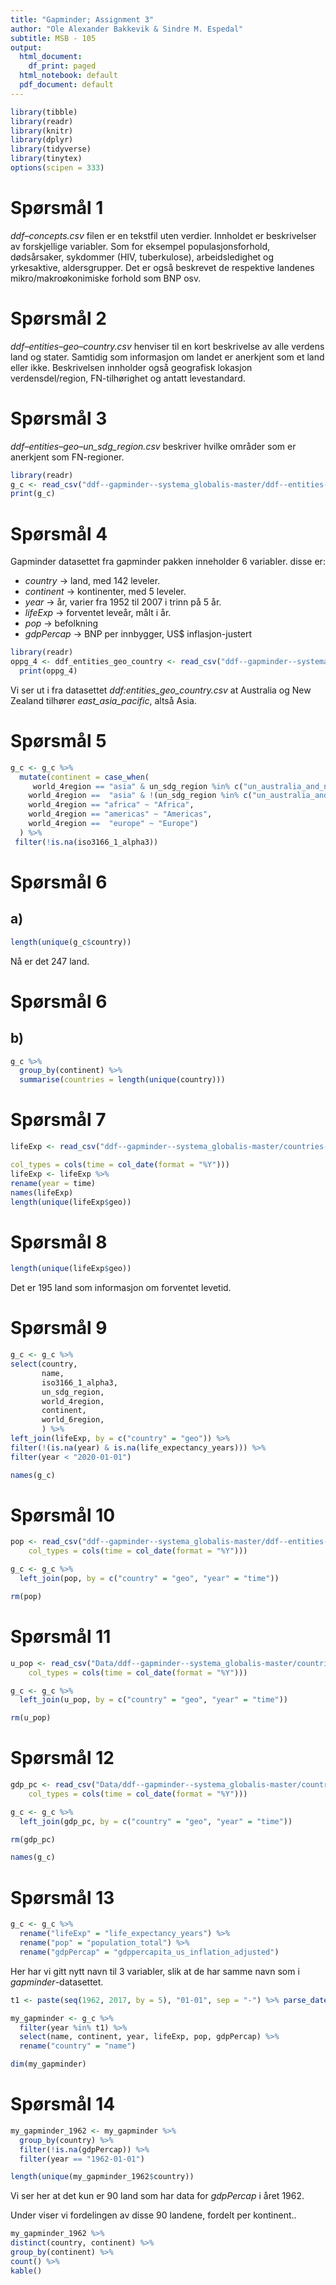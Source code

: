 ```yaml
---
title: "Gapminder; Assignment 3"
author: "Ole Alexander Bakkevik & Sindre M. Espedal"
subtitle: MSB - 105
output:
  html_document:
    df_print: paged
  html_notebook: default
  pdf_document: default
---
```


```r
library(tibble)
library(readr)
library(knitr)
library(dplyr)
library(tidyverse)
library(tinytex)
options(scipen = 333)
```


# Spørsmål 1

*ddf--concepts.csv* filen er en tekstfil uten verdier. Innholdet er
beskrivelser av forskjellige variabler. Som for eksempel
populasjonsforhold, dødsårsaker, sykdommer (HIV, tuberkulose),
arbeidsledighet og yrkesaktive, aldersgrupper. Det er også beskrevet de
respektive landenes mikro/makroøkonimiske forhold som BNP osv.


# Spørsmål 2

*ddf--entities--geo--country.csv* henviser til en kort beskrivelse av
alle verdens land og stater. Samtidig som informasjon om landet er
anerkjent som et land eller ikke. Beskrivelsen innholder også geografisk
lokasjon verdensdel/region, FN-tilhørighet og antatt levestandard.


# Spørsmål 3

*ddf--entities--geo--un_sdg_region.csv* beskriver hvilke områder som er
anerkjent som FN-regioner.

```r
library(readr)
g_c <- read_csv("ddf--gapminder--systema_globalis-master/ddf--entities--geo--country.csv")
print(g_c)
```

# Spørsmål 4

Gapminder datasettet fra gapminder pakken inneholder 6 variabler. disse
er:

-   *country* -\> land, med 142 leveler.
-   *continent* -\> kontinenter, med 5 leveler.
-   *year* -\> år, varier fra 1952 til 2007 i trinn på 5 år.
-   *lifeExp* -\> forventet leveår, målt i år.
-   *pop* -\> befolkning
-   *gdpPercap* -\> BNP per innbygger, US\$ inflasjon-justert

```r
library(readr)
oppg_4 <- ddf_entities_geo_country <- read_csv("ddf--gapminder--systema_globalis-master/ddf--entities--geo--country.csv")
  print(oppg_4)
```

Vi ser ut i fra datasettet *ddf:entities_geo_country.csv* at Australia
og New Zealand tilhører *east_asia_pacific*, altså Asia.

# Spørsmål 5
```r
g_c <- g_c %>%
  mutate(continent = case_when(
     world_4region == "asia" & un_sdg_region %in% c("un_australia_and_new_zealand", "un_oceania_exc_australia_and_new_zealand") ~ "Oceania",
    world_4region ==  "asia" & !(un_sdg_region %in% c("un_australia_and_new_zealand", "un_oceania_exc_australia_and_new_zealand")) ~ "Asia",
    world_4region == "africa" ~ "Africa",
    world_4region == "americas" ~ "Americas",
    world_4region ==  "europe" ~ "Europe")
  ) %>%
 filter(!is.na(iso3166_1_alpha3))
```



# Spørsmål 6
## a)

```r
length(unique(g_c$country))
```
Nå er det 247 land. 

# Spørsmål 6
## b)

```r
g_c %>%
  group_by(continent) %>%
  summarise(countries = length(unique(country)))
```


# Spørsmål 7

```r

lifeExp <- read_csv("ddf--gapminder--systema_globalis-master/countries-etc-datapoints/ddf--datapoints--life_expectancy_years--by--geo--time.csv",

col_types = cols(time = col_date(format = "%Y")))
lifeExp <- lifeExp %>%
rename(year = time)
names(lifeExp)
length(unique(lifeExp$geo))
```


# Spørsmål 8

```r
length(unique(lifeExp$geo))
```

Det er 195 land som informasjon om forventet levetid.


# Spørsmål 9

```r
g_c <- g_c %>%
select(country,
       name,
       iso3166_1_alpha3,
       un_sdg_region,
       world_4region,
       continent,
       world_6region,
       ) %>%
left_join(lifeExp, by = c("country" = "geo")) %>%
filter(!(is.na(year) & is.na(life_expectancy_years))) %>%
filter(year < "2020-01-01") 
```

```r
names(g_c)
```


# Spørsmål 10

```r
pop <- read_csv("ddf--gapminder--systema_globalis-master/ddf--entities--geo--country/countries-etc-datapoints/ddf--datapoints--population_total--by--geo--time.csv", 
    col_types = cols(time = col_date(format = "%Y")))

```

```r
g_c <- g_c %>%
  left_join(pop, by = c("country" = "geo", "year" = "time"))

rm(pop)
```


# Spørsmål 11

```r
u_pop <- read_csv("Data/ddf--gapminder--systema_globalis-master/countries-etc-datapoints/ddf--datapoints--urban_population--by--geo--time.csv", 
    col_types = cols(time = col_date(format = "%Y")))
```

```r
g_c <- g_c %>%
  left_join(u_pop, by = c("country" = "geo", "year" = "time"))

rm(u_pop)
```

# Spørsmål 12

```r
gdp_pc <- read_csv("Data/ddf--gapminder--systema_globalis-master/countries-etc-datapoints/ddf--datapoints--gdppercapita_us_inflation_adjusted--by--geo--time.csv", 
    col_types = cols(time = col_date(format = "%Y")))
```

```r
g_c <- g_c %>%
  left_join(gdp_pc, by = c("country" = "geo", "year" = "time"))

rm(gdp_pc)
```


```r
names(g_c)
```

# Spørsmål 13

```r
g_c <- g_c %>%
  rename("lifeExp" = "life_expectancy_years") %>%
  rename("pop" = "population_total") %>%
  rename("gdpPercap" = "gdppercapita_us_inflation_adjusted")
```

Her har vi gitt nytt navn til 3 variabler, slik at de har samme navn som i *gapminder*-datasettet.

```r
t1 <- paste(seq(1962, 2017, by = 5), "01-01", sep = "-") %>% parse_date(format = "%Y-%m-%d")

my_gapminder <- g_c %>%
  filter(year %in% t1) %>%
  select(name, continent, year, lifeExp, pop, gdpPercap) %>%
  rename("country" = "name")

dim(my_gapminder)
```

# Spørsmål 14

```r
my_gapminder_1962 <- my_gapminder %>%
  group_by(country) %>% 
  filter(!is.na(gdpPercap)) %>%
  filter(year == "1962-01-01")

length(unique(my_gapminder_1962$country))

```

Vi ser her at det kun er 90 land som har data for *gdpPercap* i året 1962.

Under viser vi fordelingen av disse 90 landene, fordelt per kontinent..

```r
my_gapminder_1962 %>%
distinct(country, continent) %>%
group_by(continent) %>%
count() %>%
kable()
```



